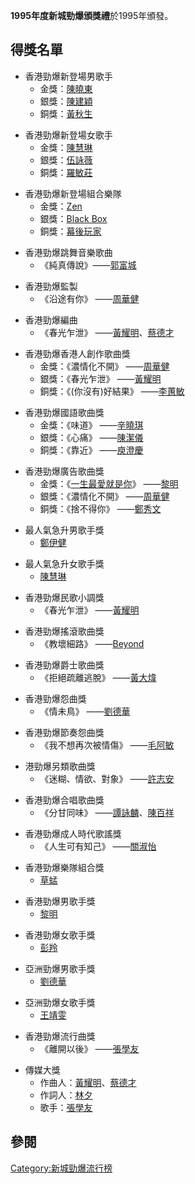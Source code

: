 '''1995年度新城勁爆頒獎禮'''於1995年頒發。

== 得獎名單 ==


*香港勁爆新登場男歌手
**金獎：[[陳曉東|陳曉東]] 
**銀獎：[[陳建穎|陳建穎]] 
**銅獎：[[黃秋生|黃秋生]]

*香港勁爆新登場女歌手 
**金獎：[[陳慧琳|陳慧琳]] 
**銀獎：[[伍詠薇|伍詠薇]] 
**銅獎：[[羅敏莊|羅敏莊]]

*香港勁爆新登場組合樂隊 
**金獎：[[Zen_(樂隊)|Zen]] 
**銀獎：[[Black_Box|Black Box]] 
**銅獎：[[幕後玩家|幕後玩家]]

*香港勁爆跳舞音樂歌曲
**《純真傳說》——[[郭富城|郭富城]]

*香港勁爆監製
**《沿途有你》 ——[[周華健|周華健]]

*香港勁爆編曲 
**《春光乍泄》 ——[[黃耀明|黃耀明]]、[[蔡德才|蔡德才]]

*香港勁爆香港人創作歌曲獎
**金獎：《濃情化不開》 ——[[周華健|周華健]]
**銀獎：《春光乍泄》 ——[[黃耀明|黃耀明]]
**銅獎：《(你沒有)好結果》 ——[[李蕙敏|李蕙敏]]

*香港勁爆國語歌曲獎
**金獎：《味道》 ——[[辛曉琪|辛曉琪]]
**銀獎：《心痛》 ——[[陳潔儀|陳潔儀]]
**銅獎：《靠近》 ——[[庾澄慶|庾澄慶]]

*香港勁爆廣告歌曲獎
**金獎：《[[一生最愛就是你|一生最愛就是你]]》 ——[[黎明|黎明]]
**銀獎：《濃情化不開》 ——[[周華健|周華健]]
**銅獎：《捨不得你》 ——[[鄭秀文|鄭秀文]]

*最人氣急升男歌手獎
**[[鄭伊健|鄭伊健]]

*最人氣急升女歌手獎
**[[陳慧琳|陳慧琳]]

*香港勁爆民歌小調獎
**《春光乍泄》 ——[[黃耀明|黃耀明]]

*香港勁爆搖滾歌曲獎
**《教壞細路》 ——[[Beyond|Beyond]]

*香港勁爆爵士歌曲獎
**《拒絕疏離逃脫》 ——[[黃大煒|黃大煒]]

*香港勁爆怨曲獎
**《情未鳥》 ——[[劉德華|劉德華]]

*香港勁爆節奏怨曲獎
**《我不想再次被情傷》 ——[[毛阿敏|毛阿敏]]

*港勁爆另類歌曲獎
**《迷糊、情欲、對象》 ——[[許志安|許志安]]

*香港勁爆合唱歌曲獎
**《分甘同味》 ——[[譚詠麟|譚詠麟]]、[[陳百祥|陳百祥]]

*香港勁爆成人時代歌謠獎
**《人生可有知己》 ——[[關淑怡|關淑怡]]

*香港勁爆樂隊組合獎
**[[草蜢|草蜢]]

*香港勁爆男歌手獎
**[[黎明|黎明]]

*香港勁爆女歌手獎
**[[彭羚|彭羚]]

*亞洲勁爆男歌手獎
**[[劉德華|劉德華]]

*亞洲勁爆女歌手獎
**[[王靖雯|王靖雯]]

*香港勁爆流行曲獎
**《離開以後》 ——[[張學友|張學友]]

*傳媒大獎
**作曲人：[[黃耀明|黃耀明]]、[[蔡德才|蔡德才]]
**作詞人：[[林夕|林夕]]
**歌手：[[張學友|張學友]]

== 參閱 ==
{{新城勁爆頒獎禮得獎名單}}
{{香港音乐颁奖典礼}}

[[Category:新城勁爆流行榜|Category:新城勁爆流行榜]]